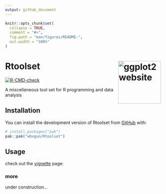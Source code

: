 ```yaml
---
output: github_document
---
```


<!-- README.md is generated from README.Rmd. Please edit that file -->

```r
knitr::opts_chunk$set(
  collapse = TRUE,
  comment = "#>",
  fig.path = "man/figures/README-",
  out.width = "100%"
)
```

# Rtoolset <a href="https://github.com/wbvguo/Rtoolset/"><img src="man/figures/Rtoolset.png" align="right" height="138" alt="ggplot2 website" /></a>

<!-- badges: start -->
[![R-CMD-check](https://github.com/wbvguo/Rtoolset/actions/workflows/R-CMD-check.yaml/badge.svg)](https://github.com/wbvguo/Rtoolset/actions/workflows/R-CMD-check.yaml)
<!-- badges: end -->

A miscellaneous tool set for R programming and data analysis


## Installation

You can install the development version of Rtoolset from [GitHub](https://github.com/wbvguo/Rtoolset.git) with:

``` r
# install.packages("pak")
pak::pak("wbvguo/Rtoolset")
```

## Usage
check out the [vignette](https://htmlpreview.github.io/?https://github.com/wbvguo/Rtoolset/blob/main/vignettes/misc.html) page:
<!-- 1. [Rtoolset]() -->
<!-- 2. [RNAseq](https://wbvguo.github.io/Rtoolset/articles/RNAseq.html) -->
<!-- 3. [Methylation](https://wbvguo.github.io/Rtoolset/articles/Methylation.html) -->

<!-- ### folder & files -->
<!-- ####  create a dir when it does not exist -->
<!-- ```{r example} -->
<!-- library(Rtoolset) -->
<!-- mkdir("~/test/") -->
<!-- ``` -->


<!-- #### save to pdf -->
<!-- ```{r} -->
<!-- save2pdf(file = "./man/figures/save2pdf.pdf", width = 6, height = 6, overwrite = TRUE, -->
<!--          plot_code = quote({ -->
<!--            t = seq(0, 100, 1) -->
<!--            plot(cos(t) + t*sin(t), sin(t) - t* cos(t), type = "l", asp = 1) -->
<!--          })) -->
<!-- ``` -->

<!-- ### print -->
<!-- ```{r} -->
<!-- print_pval(0.0000123) -->
<!-- ``` -->

<!-- ```{r} -->
<!-- vec2print(c("apple", "banana")) -->
<!-- ``` -->

<!-- ### match -->
<!-- ```{r} -->
<!-- closestMatch("DFNB31", c("DNMT1", "DTNBP1", "IFNB1")) -->
<!-- ``` -->

### more
under construction...

<!-- ## Legacy -->
<!-- What is special about using `README.Rmd` instead of just `README.md`? You can include R chunks like so: -->

<!-- ```{r cars} -->
<!-- summary(cars) -->
<!-- ``` -->

<!-- You'll still need to render `README.Rmd` regularly, to keep `README.md` up-to-date. `devtools::build_readme()` is handy for this. -->

<!-- You can also embed plots. In that case, don't forget to commit and push the resulting figure files, so they display on GitHub and CRAN. -->
